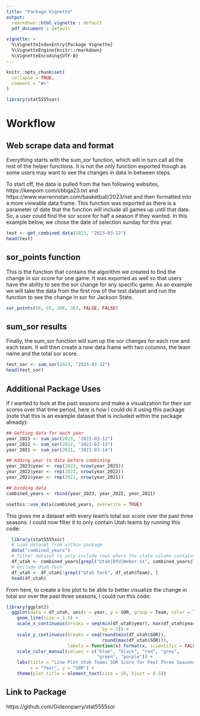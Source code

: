 ```yaml
---
title: "Package Vignette"
output: 
  rmarkdown::html_vignette : default
  pdf_document : default

vignette: >
  %\VignetteIndexEntry{Package Vignette}
  %\VignetteEngine{knitr::rmarkdown}
  %\VignetteEncoding{UTF-8}
---
```


```r
knitr::opts_chunk$set(
  collapse = TRUE,
  comment = "#>"
)
```

```r
library(stat5555sor)
```
# Workflow
## Web scrape data and format

Everything starts with the sum_sor function, which will in turn call all the rest of the helper functions. It is not the only function exported though as some users may want to see the changes in data in between steps.

To start off, the data is pulled from the two following websites, https://kenpom.com/cbbga23.txt and https://www.warrennolan.com/basketball/2023/net and then formatted into a more viewable data frame. This function was exported as there is a parameter of date that the function will include all games up until that date. So, a user could find the sor score for half a season if they wanted. In this example below, we chose the date of selection sunday for this year.

```r
test <- get_combined_data(2023, "2023-03-12")
head(test)
```



## sor_points function

This is the function that contains the algorithm we created to find the change in sor score for one game. It was exported as well so that users have the ability to see the sor change for any specific game. As an example we will take the data from the first row of the test dataset and run the function to see the change in sor for Jackson State.

```r
sor_points(56, 65, 206, 363, FALSE, FALSE)
```

## sum_sor results

Finally, the sum_sor function will sum up the sor changes for each row and each team. It will then create a new data frame with two columns, the team name and the total sor score. 

```r
test_sor <- sum_sor(2023, "2023-03-12")
head(test_sor)
```

## Additional Package Uses

If I wanted to look at the past seasons and make a visualization for their sor scores over that time period, here is how I could do it using this package (note that this is an example dataset that is included within the package already):

```r
## Getting data for each year
year_2023 <- sum_sor(2023, "2023-03-12")
year_2022 <- sum_sor(2022, "2022-03-13")
year_2021 <- sum_sor(2021, "2021-03-14")

## Adding year to data before combining
year_2023$year <- rep(2023, nrow(year_2023))
year_2022$year <- rep(2022, nrow(year_2022))
year_2021$year <- rep(2021, nrow(year_2021))

## binding data
combined_years <- rbind(year_2023, year_2022, year_2021)

usethis::use_data(combined_years, overwrite = TRUE)

```
This gives me a dataset with every team's total sor score over the past three seasons. I could now filter it to only contain Utah teams by running this code:
```r
  library(stat5555sor)
  # Load dataset from within package
  data("combined_years")
  # filter dataset to only include rows where the state column contains "Utah"
  df_utah <- combined_years[grepl("Utah|BYU|Weber St", combined_years$Team), ]
  # exclude Utah Tech
  df_utah <- df_utah[!grepl("Utah Tech", df_utah$Team), ]
  head(df_utah)
```
From here, to create a line plot to be able to better visualize the change in total sor over the past three seasons, I could run this code:
```r
library(ggplot2)
  ggplot(data = df_utah, aes(x = year, y = SOR, group = Team, color = Team)) +
    geom_line(size = 1.5) +
    scale_x_continuous(breaks = seq(min(df_utah$year), max(df_utah$year),
                                    by = 1)) +
    scale_y_continuous(breaks = seq(round(min(df_utah$SOR)),
                                    round(max(df_utah$SOR))),
                       labels = function(x) format(x, scientific = FALSE)) +
    scale_color_manual(values = c("blue", "black", "red", "grey",
                                  "green", "purple")) +
    labs(title = "Line Plot Utah Teams SOR Score for Past Three Seasons",
         x = "Year", y = "SOR") +
    theme(plot.title = element_text(size = 16, hjust = 0.5))
```

## Link to Package
https://github.com/Gideonparry/stat5555sor


